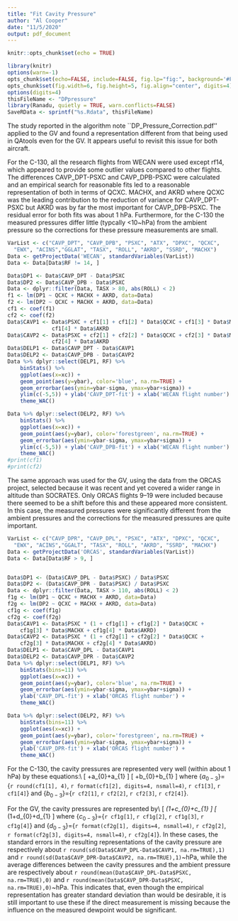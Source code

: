 ```yaml
---
title: "Fit Cavity Pressure"
author: "Al Cooper"
date: "11/5/2020"
output: pdf_document
---
```


```r
knitr::opts_chunk$set(echo = TRUE)
```


```r

library(knitr)
options(warn=-1)
opts_chunk$set(echo=FALSE, include=FALSE, fig.lp="fig:", background='#F5F2F8')
opts_chunk$set(fig.width=6, fig.height=5, fig.align="center", digits=4)
options(digits=4)
thisFileName <- "DPpressure"
library(Ranadu, quietly = TRUE, warn.conflicts=FALSE)
SaveRData <- sprintf("%s.Rdata", thisFileName)

```

\section*{Background}

The study reported in the algorithm note ``DP\_Pressure\_Correction.pdf''
applied to the GV and found a representation different from that being
used in QAtools even for the GV. It appears useful to revisit this
issue for both aircraft.

\section*{Analysis}

\subsection*{C-130}

For the C-130, all the research flights from WECAN were used except
rf14, which appeared to provide some outlier values compared to other
flights. The differences CAVP\_DPT-PSXC and CAVP\_DPB-PSXC were calculated
and an empirical search for reasonable fits led to a reasonable representation
of both in terms of QCXC. MACHX, and AKRD where QCXC was the leading
contribution to the reduction of variance for CAVP\_DPT-PSXC but AKRD
was by far the most important for CAVP\_DPB-PSXC. The residual error
for both fits was about 1 hPa. Furthermore, for the C-130 the measured
pressures differ little (typcally <10~hPa) from the ambient pressure
so the corrections for these pressure measurements are small.

```r

VarList <- c("CAVP_DPT", "CAVP_DPB", "PSXC", "ATX", "DPXC", "QCXC", 
  "EWX", "ACINS","GGLAT", "TASX", "ROLL", "AKRD", "SSRD", "MACHX") 
Data <- getProjectData('WECAN', standardVariables(VarList))
Data <- Data[Data$RF != 14, ]

Data$DP1 <- Data$CAVP_DPT - Data$PSXC
Data$DP2 <- Data$CAVP_DPB - Data$PSXC
Data <- dplyr::filter(Data, TASX > 80, abs(ROLL) < 2)
f1 <- lm(DP1 ~ QCXC + MACHX + AKRD, data=Data)
f2 <- lm(DP2 ~ QCXC + MACHX + AKRD, data=Data)
cf1 <- coef(f1)
cf2 <- coef(f2)
Data$CAVP1 <- Data$PSXC + cf1[1] + cf1[2] * Data$QCXC + cf1[3] * Data$MACHX +
              cf1[4] * Data$AKRD
Data$CAVP2 <- Data$PSXC + cf2[1] + cf2[2] * Data$QCXC + cf2[3] * Data$MACHX +
              cf2[4] * Data$AKRD
Data$DELP1 <- Data$CAVP_DPT - Data$CAVP1
Data$DELP2 <- Data$CAVP_DPB - Data$CAVP2
Data %>% dplyr::select(DELP1, RF) %>% 
    binStats() %>%
    ggplot(aes(x=xc)) + 
    geom_point(aes(y=ybar), color='blue', na.rm=TRUE) + 
    geom_errorbar(aes(ymin=ybar-sigma, ymax=ybar+sigma)) +
    ylim(c(-5,5)) + ylab('CAVP_DPT-fit') + xlab('WECAN flight number') +
    theme_WAC() 

Data %>% dplyr::select(DELP2, RF) %>% 
    binStats() %>%
    ggplot(aes(x=xc)) + 
    geom_point(aes(y=ybar), color='forestgreen', na.rm=TRUE) + 
    geom_errorbar(aes(ymin=ybar-sigma, ymax=ybar+sigma)) +
    ylim(c(-5,5)) + ylab('CAVP_DPB-fit') + xlab('WECAN flight number') +
    theme_WAC() 
#print(cf1)
#print(cf2)

```

\subsection*{GV:}

The same approach was used for the GV, using the data from the ORCAS
project, selected because it was recent and yet covered a wider range
in altitude than SOCRATES. Only ORCAS flights 9--19 were included
because there seemed to be a shift before this and these appeared
more consistent. In this case, the measured pressures were significantly
different from the ambient pressures and the corrections for the measured
pressures are quite important.

```r

VarList <- c("CAVP_DPR", "CAVP_DPL", "PSXC", "ATX", "DPXC", "QCXC", 
  "EWX", "ACINS","GGALT", "TASX", "ROLL", "AKRD", "SSRD", "MACHX") 
Data <- getProjectData('ORCAS', standardVariables(VarList))
Data <- Data[Data$RF > 9, ]


Data$DP1 <- (Data$CAVP_DPL - Data$PSXC) / Data$PSXC
Data$DP2 <- (Data$CAVP_DPR - Data$PSXC) / Data$PSXC
Data <- dplyr::filter(Data, TASX > 110, abs(ROLL) < 2)
f1g <- lm(DP1 ~ QCXC + MACHX + AKRD, data=Data)
f2g <- lm(DP2 ~ QCXC + MACHX + AKRD, data=Data)
cf1g <- coef(f1g)
cf2g <- coef(f2g)
Data$CAVP1 <- Data$PSXC * (1 + cf1g[1] + cf1g[2] * Data$QCXC + 
    cf1g[3] * Data$MACHX + cf1g[4] * Data$AKRD)
Data$CAVP2 <- Data$PSXC * (1 + cf2g[1] + cf2g[2] * Data$QCXC + 
    cf2g[3] * Data$MACHX + cf2g[4] * Data$AKRD)
Data$DELP1 <- Data$CAVP_DPL - Data$CAVP1
Data$DELP2 <- Data$CAVP_DPR - Data$CAVP2
Data %>% dplyr::select(DELP1, RF) %>% 
    binStats(bins=11) %>%
    ggplot(aes(x=xc)) + 
    geom_point(aes(y=ybar), color='blue', na.rm=TRUE) + 
    geom_errorbar(aes(ymin=ybar-sigma, ymax=ybar+sigma)) +
    ylab('CAVP_DPL-fit') + xlab('ORCAS flight number') +
    theme_WAC() 

Data %>% dplyr::select(DELP2, RF) %>% 
    binStats(bins=11) %>%
    ggplot(aes(x=xc)) + 
    geom_point(aes(y=ybar), color='forestgreen', na.rm=TRUE) + 
    geom_errorbar(aes(ymin=ybar-sigma, ymax=ybar+sigma)) +
    ylab('CAVP_DPR-fit') + xlab('ORCAS flight number') +
    theme_WAC() 

```

\section*{Recommendations}

For the C-130, the cavity pressures are represented very well (within
about 1 hPa) by these equations:\\
\[
\mathrm{CAVP\_DPT=}\mathrm{PSXC}+a_{0}+a_{1}\mathrm{QCXC+a_{2}\mathrm{MACHX+a_{3}\mathrm{AKRD}}}
\]
\[
\mathrm{CAVP\_DPB=}\mathrm{PSXC}+b_{0}+b_{1}\mathrm{QCXC+b_{2}\mathrm{MACHX+b_{3}\mathrm{AKRD}}}
\]
where \{$a_{0-3}$\}=\{`r round(cf1[1], 4)`, `r format(cf1[2], digits=4, nsmall=4)`,
`r cf1[3]`, `r cf1[4]`\} and \{$b_{0-3}$\}=\{`r cf2[1]`,
`r cf2[2]`, `r cf2[3]`, `r cf2[4]`\}.

For the GV, the cavity pressures are represented by\\
\[
\mathrm{CAVP\_DPL=}\mathrm{PSXC}*(1+c_{0}+c_{1}\mathrm{QCXC+c_{2}\mathrm{MACHX+c_{3}\mathrm{AKRD)}}}
\]
\[
\mathrm{CAVP\_DPR=}\mathrm{PSXC}*(1+d_{0}+d_{1}\mathrm{QCXC+d_{2}\mathrm{MACHX+d_{3}\mathrm{AKRD)}}}
\]
where \{$c_{0-3}$\}=\{`r cf1g[1]`, `r cf1g[2]`, `r cf1g[3]`,
`r cf1g[4]`\} and \{$d_{0-3}$\}=\{`r format(cf2g[1], digits=4, nsmall=4)`,
`r cf2g[2]`, `r format(cf2g[3], digits=4, nsmall=4)`, `r cf2g[4]`\}.
In these cases, the standard errors in the resulting representations
of the cavity pressure are respectively about `r round(sd(Data$CAVP_DPL-Data$CAVP1, na.rm=TRUE),1)`
and `r round(sd(Data$CAVP_DPR-Data$CAVP2, na.rm=TRUE),1)`~hPa,
while the average differences between the cavity pressures and the
ambient pressure are respectively about `r round(mean(Data$CAVP_DPL-Data$PSXC, na.rm=TRUE),0)`
and `r round(mean(Data$CAVP_DPR-Data$PSXC, na.rm=TRUE),0)`~hPa.
This indicates that, even though the empirical representation has
greater standard deviation than would be desirable, it is still important
to use these if the direct measurement is missing because the influence
on the measured dewpoint would be significant.




